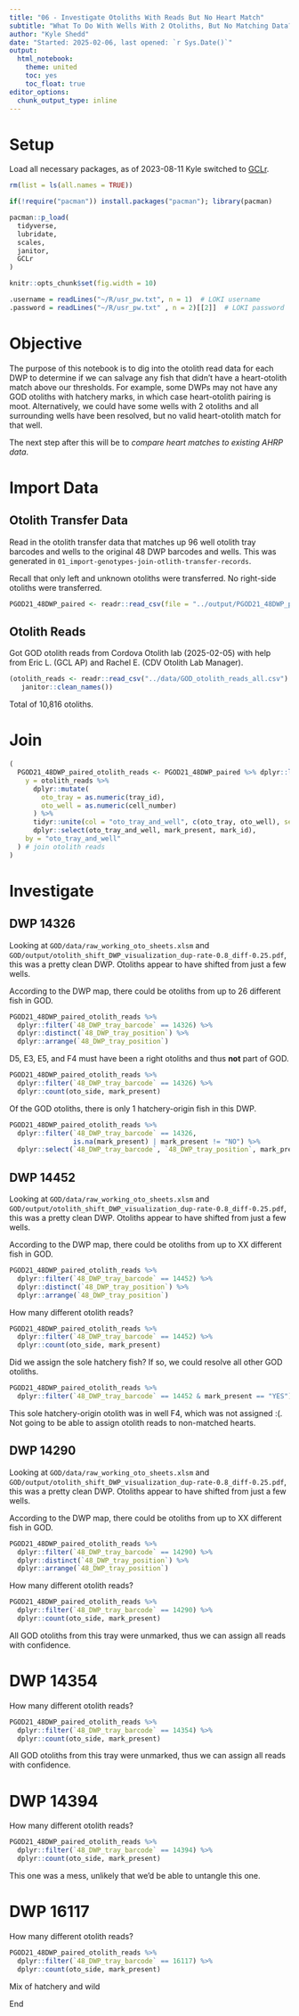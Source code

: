 ```yaml
---
title: "06 - Investigate Otoliths With Reads But No Heart Match"
subtitle: "What To Do With Wells With 2 Otoliths, But No Matching Data?"
author: "Kyle Shedd"
date: "Started: 2025-02-06, last opened: `r Sys.Date()`"
output:
  html_notebook:
    theme: united
    toc: yes
    toc_float: true
editor_options: 
  chunk_output_type: inline
---
```


# Setup

Load all necessary packages, as of 2023-08-11 Kyle switched to [GCLr](https://github.com/commfish/GCLr).
```r
rm(list = ls(all.names = TRUE))

if(!require("pacman")) install.packages("pacman"); library(pacman)

pacman::p_load(
  tidyverse,
  lubridate,
  scales,
  janitor,
  GCLr
)

knitr::opts_chunk$set(fig.width = 10)

.username = readLines("~/R/usr_pw.txt", n = 1)  # LOKI username
.password = readLines("~/R/usr_pw.txt" , n = 2)[[2]]  # LOKI password
```

# Objective

The purpose of this notebook is to dig into the otolith read data for each DWP to determine if we can salvage any fish that didn't have a heart-otolith match above our thresholds. For example, some DWPs may not have any GOD otoliths with hatchery marks, in which case heart-otolith pairing is moot. Alternatively, we could have some wells with 2 otoliths and all surrounding wells have been resolved, but no valid heart-otolith match for that well.

The next step after this will be to *compare heart matches to existing AHRP data*. 

# Import Data

## Otolith Transfer Data

Read in the otolith transfer data that matches up 96 well otolith tray barcodes and wells to the original 48 DWP barcodes and wells. This was generated in `01_import-genotypes-join-otlith-transfer-records`.

Recall that only left and unknown otoliths were transferred. No right-side otoliths were transferred.
```r
PGOD21_48DWP_paired <- readr::read_csv(file = "../output/PGOD21_48DWP_paired.csv")
```

## Otolith Reads

Got GOD otolith reads from Cordova Otolith lab (2025-02-05) with help from Eric L. (GCL AP) and Rachel E. (CDV Otolith Lab Manager).
```r
(otolith_reads <- readr::read_csv("../data/GOD_otolith_reads_all.csv") %>% 
   janitor::clean_names())
```

Total of 10,816 otoliths.

# Join

```r
(
  PGOD21_48DWP_paired_otolith_reads <- PGOD21_48DWP_paired %>% dplyr::left_join(
    y = otolith_reads %>%
      dplyr::mutate(
        oto_tray = as.numeric(tray_id),
        oto_well = as.numeric(cell_number)
      ) %>%
      tidyr::unite(col = "oto_tray_and_well", c(oto_tray, oto_well), sep = "_") %>%
      dplyr::select(oto_tray_and_well, mark_present, mark_id),
    by = "oto_tray_and_well"
  ) # join otolith reads
)
```

# Investigate

## DWP 14326

Looking at `GOD/data/raw_working_oto_sheets.xlsm` and `GOD/output/otolith_shift_DWP_visualization_dup-rate-0.8_diff-0.25.pdf`, this was a pretty clean DWP. Otoliths appear to have shifted from just a few wells.

According to the DWP map, there could be otoliths from up to 26 different fish in GOD.
```r
PGOD21_48DWP_paired_otolith_reads %>% 
  dplyr::filter(`48_DWP_tray_barcode` == 14326) %>% 
  dplyr::distinct(`48_DWP_tray_position`) %>% 
  dplyr::arrange(`48_DWP_tray_position`)
```

D5, E3, E5, and F4 must have been a right otoliths and thus **not** part of GOD.

```r
PGOD21_48DWP_paired_otolith_reads %>% 
  dplyr::filter(`48_DWP_tray_barcode` == 14326) %>% 
  dplyr::count(oto_side, mark_present)
```

Of the GOD otoliths, there is only 1 hatchery-origin fish in this DWP.

```r
PGOD21_48DWP_paired_otolith_reads %>% 
  dplyr::filter(`48_DWP_tray_barcode` == 14326,
                is.na(mark_present) | mark_present != "NO") %>% 
  dplyr::select(`48_DWP_tray_barcode`, `48_DWP_tray_position`, mark_present, mark_id)
```

## DWP 14452

Looking at `GOD/data/raw_working_oto_sheets.xlsm` and `GOD/output/otolith_shift_DWP_visualization_dup-rate-0.8_diff-0.25.pdf`, this was a pretty clean DWP. Otoliths appear to have shifted from just a few wells.

According to the DWP map, there could be otoliths from up to XX different fish in GOD.
```r
PGOD21_48DWP_paired_otolith_reads %>% 
  dplyr::filter(`48_DWP_tray_barcode` == 14452) %>% 
  dplyr::distinct(`48_DWP_tray_position`) %>% 
  dplyr::arrange(`48_DWP_tray_position`)
```

How many different otolith reads?
```r
PGOD21_48DWP_paired_otolith_reads %>% 
  dplyr::filter(`48_DWP_tray_barcode` == 14452) %>% 
  dplyr::count(oto_side, mark_present)
```

Did we assign the sole hatchery fish? If so, we could resolve all other GOD otoliths.
```r
PGOD21_48DWP_paired_otolith_reads %>% 
  dplyr::filter(`48_DWP_tray_barcode` == 14452 & mark_present == "YES")
```

This sole hatchery-origin otolith was in well F4, which was not assigned :(. Not going to be able to assign otolith reads to non-matched hearts.

## DWP 14290

Looking at `GOD/data/raw_working_oto_sheets.xlsm` and `GOD/output/otolith_shift_DWP_visualization_dup-rate-0.8_diff-0.25.pdf`, this was a pretty clean DWP. Otoliths appear to have shifted from just a few wells.

According to the DWP map, there could be otoliths from up to XX different fish in GOD.
```r
PGOD21_48DWP_paired_otolith_reads %>% 
  dplyr::filter(`48_DWP_tray_barcode` == 14290) %>% 
  dplyr::distinct(`48_DWP_tray_position`) %>% 
  dplyr::arrange(`48_DWP_tray_position`)
```

How many different otolith reads?
```r
PGOD21_48DWP_paired_otolith_reads %>% 
  dplyr::filter(`48_DWP_tray_barcode` == 14290) %>% 
  dplyr::count(oto_side, mark_present)
```

All GOD otoliths from this tray were unmarked, thus we can assign all reads with confidence.

# DWP 14354

How many different otolith reads?
```r
PGOD21_48DWP_paired_otolith_reads %>% 
  dplyr::filter(`48_DWP_tray_barcode` == 14354) %>% 
  dplyr::count(oto_side, mark_present)
```

All GOD otoliths from this tray were unmarked, thus we can assign all reads with confidence.

# DWP 14394

How many different otolith reads?
```r
PGOD21_48DWP_paired_otolith_reads %>% 
  dplyr::filter(`48_DWP_tray_barcode` == 14394) %>% 
  dplyr::count(oto_side, mark_present)
```

This one was a mess, unlikely that we'd be able to untangle this one.

# DWP 16117

How many different otolith reads?
```r
PGOD21_48DWP_paired_otolith_reads %>% 
  dplyr::filter(`48_DWP_tray_barcode` == 16117) %>% 
  dplyr::count(oto_side, mark_present)
```

Mix of hatchery and wild

End
